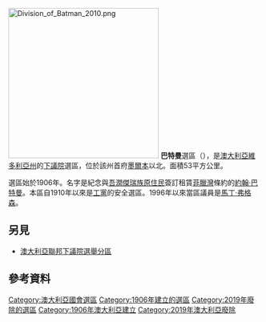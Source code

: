 [[File:Division_of_Batman_2010.png|300px]]
'''巴特曼'''選區（{{lang-en|Division of Batman}}），是[[澳大利亞|澳大利亞]][[維多利亞州|維多利亞州]]的[[澳大利亞下議院|下議院]]選區，位於該州首府[[墨爾本|墨爾本]]以北。面積53平方公里。

選區始於1906年。名字是紀念與[[吾潤傑瑞族|吾潤傑瑞族]][[澳大利亞原住民|原住民]]簽訂租賃[[菲臘灣|菲臘灣]]條約的[[約翰·巴特曼|約翰·巴特曼]]。本區自1910年以來是[[澳大利亞工黨|工黨]]的安全選區。1996年以來當區議員是[[馬丁·弗格森|馬丁·弗格森]]。
== 另見 ==
* [[澳大利亞聯邦下議院選舉分區|澳大利亞聯邦下議院選舉分區]]
==參考資料==
{{reflist|30em}}
{{DEFAULTSORT:Batman}}
[[Category:澳大利亞國會選區|Category:澳大利亞國會選區]]
[[Category:1906年建立的選區|Category:1906年建立的選區]]
[[Category:2019年廢除的選區|Category:2019年廢除的選區]]
[[Category:1906年澳大利亞建立|Category:1906年澳大利亞建立]]
[[Category:2019年澳大利亞廢除|Category:2019年澳大利亞廢除]]